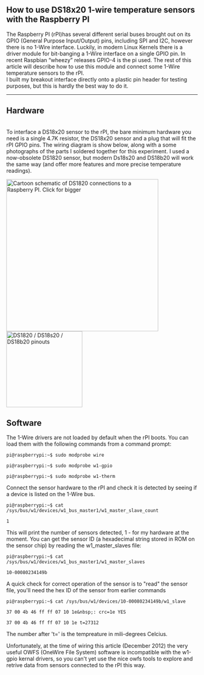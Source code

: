 == How to use DS18x20 1-wire temperature sensors with the Raspberry PI ==

The Raspberry PI (rPI)has several different serial buses brought out on its GPIO (General Purpose Input/Output) pins, including SPI and I2C, however there is no 1-Wire interface. Luckily, in modern Linux Kernels there is a driver module for bit-banging a 1-Wire interface on a single GPIO pin. In recent Raspbian “wheezy” releases GPIO-4 is the pi used. The rest of this article will describe how to use this module and connect some 1-Wire temperature sensors to the rPI.<br> 

I built my breakout interface directly onto a plastic pin header for testing purposes, but this is hardly the best way to do it.<br> 

----

== Hardware  ==

<br>To interface a DS18x20 sensor to the rPI, the bare minimum hardware you need is a single 4.7K resistor, the DS18x20 sensor and a plug that will fit the rPI GPIO pins. The wiring diagram is show below, along with a some photographs of the parts I soldered together for this experiment. I used a now-obsolete DS1820 sensor, but modern Ds18s20 and DS18b20 will work the same way (and offer more features and more precise temperature readings).

[[Image:Fritzing_rPI_DS1820.png|thumb|400px|Cartoon schematic of DS1820 connections to a Raspberry PI. Click for bigger]][[Image:DS1820.png|thumb|200px|DS1820 / DS18s20 / DS18b20 pinouts]]

==Software== 
The 1-Wire drivers are not loaded by default when the rPI boots. You can load them with the following commands from a command prompt:<br> 
<pre>pi@raspberrypi:~$ sudo modprobe wire

pi@raspberrypi:~$ sudo modprobe w1-gpio

pi@raspberrypi:~$ sudo modprobe w1-therm </pre> 
Connect the sensor hardware to the rPI and check it is detected by seeing if a device is listed on the 1-Wire bus. 
<pre>pi@raspberrypi:~$ cat /sys/bus/w1/devices/w1_bus_master1/w1_master_slave_count

1 
</pre> 
This will print the number of sensors detected, 1 - for my hardware at the moment. You can get the sensor ID (a hexadecimal string stored in ROM on the sensor chip) by reading the w1_master_slaves file: 
<pre>pi@raspberrypi:~$ cat /sys/bus/w1/devices/w1_bus_master1/w1_master_slaves

10-00080234149b </pre> 
A quick check for correct operation of the sensor is to "read" the sensor file, you'll need the hex ID of the sensor from earlier commands 
<pre>pi@raspberrypi:~$ cat /sys/bus/w1/devices/10-00080234149b/w1_slave

37 00 4b 46 ff ff 07 10 1e&nbsp;: crc=1e YES

37 00 4b 46 ff ff 07 10 1e t=27312 </pre> 
The number after 't=' is the tempreature in mili-degrees Celcius. 

Unfortunately, at the time of wiring this article (December 2012) the very useful OWFS (OneWire File System) software is incompatible with the w1-gpio kernal drivers, so you can't yet use the nice owfs tools to explore and retrive data from sensors connected to the rPI this way. 

&nbsp;